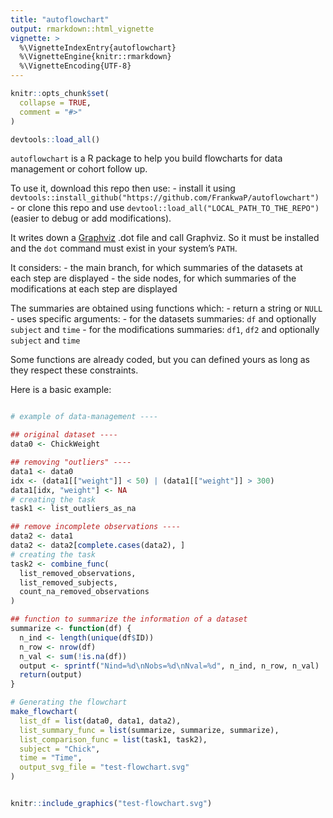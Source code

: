 ```yaml
---
title: "autoflowchart"
output: rmarkdown::html_vignette
vignette: >
  %\VignetteIndexEntry{autoflowchart}
  %\VignetteEngine{knitr::rmarkdown}
  %\VignetteEncoding{UTF-8}
---
```


```r
knitr::opts_chunk$set(
  collapse = TRUE,
  comment = "#>"
)
```

```r
devtools::load_all()
```


`autoflowchart` is a R package to help you build flowcharts for data management or cohort follow up.


To use it, download this repo then use:
- install it using `devtools::install_github("https://github.com/FrankwaP/autoflowchart")`
- or clone this repo and use `devtool::load_all("LOCAL_PATH_TO_THE_REPO")` (easier to debug or add modifications).

It writes down a [Graphviz](https://graphviz.org/) .dot file and call Graphviz.
So it must be installed and the `dot` command must exist in your system's `PATH`.

It considers:
 - the main branch, for which summaries of the datasets at each step are displayed
 - the side nodes, for which summaries of the modifications at each step are displayed

The summaries are obtained using functions which:
 - return a string or `NULL`
 - uses specific arguments:
   - for the datasets summaries: `df` and optionally `subject` and `time`
   - for the modifications summaries: `df1`, `df2` and optionally `subject` and `time`

Some functions are already coded, but you can defined yours as long as they respect these constraints.

Here is a basic example:

```r
```


```r
# example of data-management ----

## original dataset ----
data0 <- ChickWeight

## removing "outliers" ----
data1 <- data0
idx <- (data1[["weight"]] < 50) | (data1[["weight"]] > 300)
data1[idx, "weight"] <- NA
# creating the task
task1 <- list_outliers_as_na

## remove incomplete observations ----
data2 <- data1
data2 <- data2[complete.cases(data2), ]
# creating the task
task2 <- combine_func(
  list_removed_observations,
  list_removed_subjects,
  count_na_removed_observations
)

## function to summarize the information of a dataset
summarize <- function(df) {
  n_ind <- length(unique(df$ID))
  n_row <- nrow(df)
  n_val <- sum(!is.na(df))
  output <- sprintf("Nind=%d\nNobs=%d\nNval=%d", n_ind, n_row, n_val)
  return(output)
}

# Generating the flowchart
make_flowchart(
  list_df = list(data0, data1, data2),
  list_summary_func = list(summarize, summarize, summarize),
  list_comparison_func = list(task1, task2),
  subject = "Chick",
  time = "Time",
  output_svg_file = "test-flowchart.svg"
)


knitr::include_graphics("test-flowchart.svg")
```
